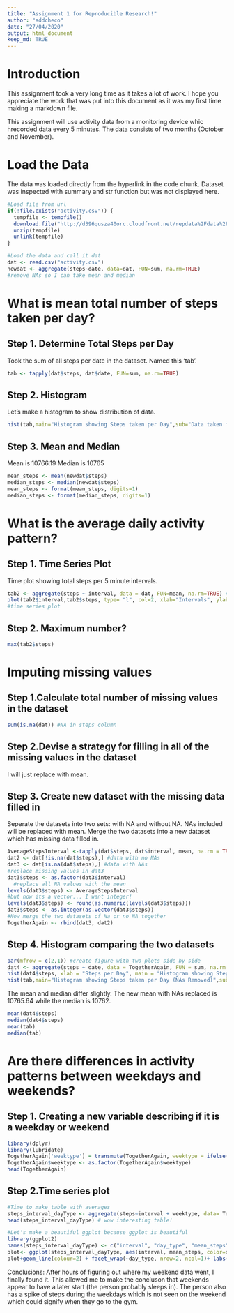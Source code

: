 ---
title: "Assignment 1 for Reproducible Research!"
author: "addcheco"
date: "27/04/2020"
output: html_document
keep_md: TRUE
---

# Introduction
This assignment took a very long time as it takes a lot of work. I hope you appreciate the work that was put into this document as it was my first time making a markdown file. 

This assignment will use activity data from a monitoring device whic hrecorded data every 5 minutes. The data consists of two months (October and November).

# Load the Data 
The data was loaded directly from the hyperlink in the code chunk. Dataset was inspected with summary and str function but was not displayed here. 

```{r}
#Load file from url
if(!file.exists("activity.csv")) {
  tempfile <- tempfile()
  download.file("http://d396qusza40orc.cloudfront.net/repdata%2Fdata%2Factivity.zip",destfile = tempfile)
  unzip(tempfile)
  unlink(tempfile)
}

#Load the data and call it dat
dat <- read.csv("activity.csv")
newdat <- aggregate(steps~date, data=dat, FUN=sum, na.rm=TRUE) 
#remove NAs so I can take mean and median
```

# What is mean total number of steps taken per day?
## Step 1. Determine Total Steps per Day
Took the sum of all steps per date in the dataset. Named this 'tab'. 
```{r}
tab <- tapply(dat$steps, dat$date, FUN=sum, na.rm=TRUE) 
```

## Step 2. Histogram
Let's make a histogram to show distribution of data. 
```{r}
hist(tab,main="Histogram showing Steps taken per Day",sub="Data taken from October 1,2012 to November 30, 2012", xlab="Steps per Day", cex.sub=0.5, col=2)
```


## Step 3. Mean and Median 

Mean is 10766.19
Median is 10765

```{r}
mean_steps <- mean(newdat$steps)
median_steps <- median(newdat$steps)
mean_steps <- format(mean_steps, digits=1)
median_steps <- format(median_steps, digits=1)
```


# What is the average daily activity pattern?

## Step 1. Time Series Plot

Time plot showing total steps per 5 minute intervals.
```{r}
tab2 <- aggregate(steps ~ interval, data = dat, FUN=mean, na.rm=TRUE) #create table of steps mean per interval
plot(tab2$interval,tab2$steps, type= "l", col=2, xlab="Intervals", ylab= "Steps", main= " Number of Steps Averaged per Interval")
#time series plot 
```

## Step 2. Maximum number?
```{r}
max(tab2$steps)
```

# Imputing missing values

## Step 1.Calculate total number of missing values in the dataset
```{r}
sum(is.na(dat)) #NA in steps column 
```

## Step 2.Devise a strategy for filling in all of the missing values in the dataset 

I will just replace with mean. 

## Step 3. Create new dataset with the missing data filled in 
Seperate the datasets into two sets: with NA and without NA. 
NAs included will be replaced with mean. Merge the two datasets into a new dataset which has missing data filled in. 
```{r}
AverageStepsInterval <-tapply(dat$steps, dat$interval, mean, na.rm = TRUE)
dat2 <- dat[!is.na(dat$steps),] #data with no NAs
dat3 <- dat[is.na(dat$steps),] #data with NAs
#replace missing values in dat3
dat3$steps <- as.factor(dat3$interval)
  #replace all NA values with the mean
levels(dat3$steps) <- AverageStepsInterval
#but now its a vector... I want integer!
levels(dat3$steps) <- round(as.numeric(levels(dat3$steps)))
dat3$steps <- as.integer(as.vector(dat3$steps))
#Now merge the two datasets of Na or no NA together
TogetherAgain <- rbind(dat3, dat2)
```

## Step 4. Histogram comparing the two datasets

```{r}
par(mfrow = c(2,1)) #create figure with two plots side by side
dat4 <- aggregate(steps ~ date, data = TogetherAgain, FUN = sum, na.rm = TRUE) #set up data for histogram
hist(dat4$steps, xlab = "Steps per Day", main = "Histogram showing Steps taken per Day (NAs Imputed)", col = 2)
hist(tab,main="Histogram showing Steps taken per Day (NAs Removed)",sub="Data taken from October 1,2012 to November 30, 2012", xlab="Steps per Day", cex.sub=0.5, col=2)
```

The mean and median differ slightly. The new mean with NAs replaced is 10765.64 while the median is 10762.

```{r}
mean(dat4$steps)
median(dat4$steps)
mean(tab)
median(tab)
```

# Are there differences in activity patterns between weekdays and weekends?

## Step 1. Creating a new variable describing if it is a weekday or weekend 
```{r}
library(dplyr)
library(lubridate)
TogetherAgain['weektype'] = transmute(TogetherAgain, weektype = ifelse(wday(TogetherAgain$date, label=TRUE)=="Sat"| wday(TogetherAgain$date, label=TRUE)=="Sun", "weekend", "weekday"))
TogetherAgain$weektype <- as.factor(TogetherAgain$weektype)
head(TogetherAgain)
```

## Step 2.Time series plot
```{r}
#Time to make table with averages
steps_interval_dayType <- aggregate(steps~interval + weektype, data= TogetherAgain, FUN=mean)
head(steps_interval_dayType) # wow interesting table! 

#Let's make a beautiful ggplot because ggplot is beautiful 
library(ggplot2)
names(steps_interval_dayType) <- c("interval", "day_type", "mean_steps")
plot<- ggplot(steps_interval_dayType, aes(interval, mean_steps, color=day_type))
plot+geom_line(colour=2) + facet_wrap(~day_type, nrow=2, ncol=1)+ labs(y="Steps Average", x="Interval", title="Activity Patterns Based on Type of Day")
```


Conclusions: After hours of figuring out where my weekend data went, I finally found it. This allowed me to make the concluson that weekends appear to have a later start (the person probably sleeps in). The person also has a spike of steps during the weekdays which is not seen on the weekend which could signify when they go to the gym.  
